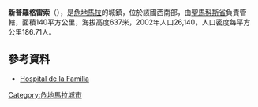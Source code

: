 '''新普羅格雷索'''（{{lang-es|Nuevo Progreso}}），是[[危地馬拉|危地馬拉]]的城鎮，位於該國西南部，由[[聖馬科斯省|聖馬科斯省]]負責管轄，面積140平方公里，海拔高度637米，2002年人口26,140，人口密度每平方公里186.71人。

==參考資料==
*[http://www.hospitaldelafamilia.com/ Hospital de la Familia] {{Wayback|url=http://www.hospitaldelafamilia.com/ |date=20180819034805 }}

{{coord|14|48|N|91|55|W|display=title|region:GT_type:city_source:GNS-enwiki}}

{{Guatemala-geo-stub}}
[[Category:危地馬拉城市|Category:危地馬拉城市]]